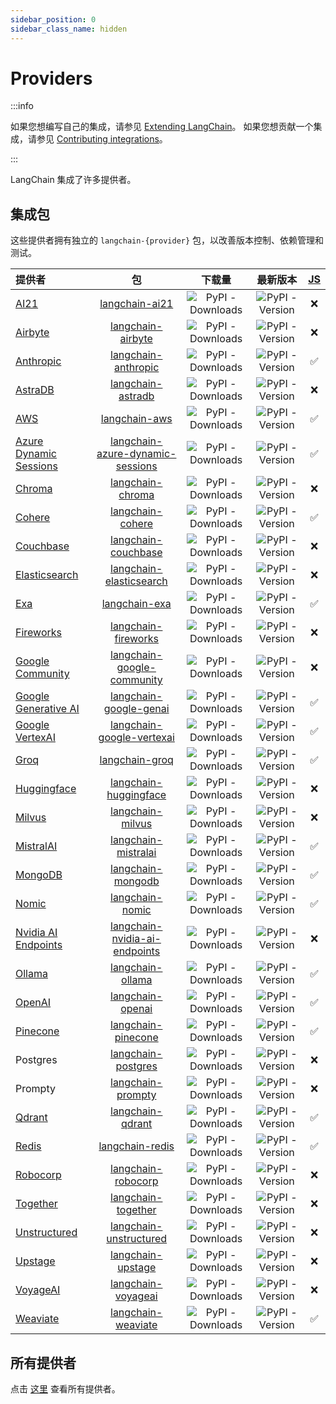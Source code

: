 ```yaml
---
sidebar_position: 0
sidebar_class_name: hidden
---
```


# Providers

:::info

如果您想编写自己的集成，请参见 [Extending LangChain](/docs/how_to/#custom)。
如果您想贡献一个集成，请参见 [Contributing integrations](/docs/contributing/integrations/)。

:::

LangChain 集成了许多提供者。

## 集成包

这些提供者拥有独立的 `langchain-{provider}` 包，以改善版本控制、依赖管理和测试。

| 提供者 | 包 | 下载量 | 最新版本 | [JS](https://js.langchain.com/v0.2/docs/integrations/platforms/) |
| :--- | :---: | :---: | :---: | :---: |
| [AI21](/docs/integrations/providers/ai21/) | [langchain-ai21](https://api.python.langchain.com/en/latest/ai21_api_reference.html) | ![PyPI - Downloads](https://img.shields.io/pypi/dm/langchain-ai21?style=flat-square&label=%20&color=blue) | ![PyPI - Version](https://img.shields.io/pypi/v/langchain-ai21?style=flat-square&label=%20&color=orange) | ❌ |
| [Airbyte](/docs/integrations/providers/airbyte/) | [langchain-airbyte](https://api.python.langchain.com/en/latest/airbyte_api_reference.html) | ![PyPI - Downloads](https://img.shields.io/pypi/dm/langchain-airbyte?style=flat-square&label=%20&color=blue) | ![PyPI - Version](https://img.shields.io/pypi/v/langchain-airbyte?style=flat-square&label=%20&color=orange) | ❌ |
| [Anthropic](/docs/integrations/platforms/anthropic/) | [langchain-anthropic](https://api.python.langchain.com/en/latest/anthropic_api_reference.html) | ![PyPI - Downloads](https://img.shields.io/pypi/dm/langchain-anthropic?style=flat-square&label=%20&color=blue) | ![PyPI - Version](https://img.shields.io/pypi/v/langchain-anthropic?style=flat-square&label=%20&color=orange) | ✅ |
| [AstraDB](/docs/integrations/providers/astradb/) | [langchain-astradb](https://api.python.langchain.com/en/latest/astradb_api_reference.html) | ![PyPI - Downloads](https://img.shields.io/pypi/dm/langchain-astradb?style=flat-square&label=%20&color=blue) | ![PyPI - Version](https://img.shields.io/pypi/v/langchain-astradb?style=flat-square&label=%20&color=orange) | ❌ |
| [AWS](/docs/integrations/platforms/aws/) | [langchain-aws](https://api.python.langchain.com/en/latest/aws_api_reference.html) | ![PyPI - Downloads](https://img.shields.io/pypi/dm/langchain-aws?style=flat-square&label=%20&color=blue) | ![PyPI - Version](https://img.shields.io/pypi/v/langchain-aws?style=flat-square&label=%20&color=orange) | ✅ |
| [Azure Dynamic Sessions](/docs/integrations/platforms/microsoft/) | [langchain-azure-dynamic-sessions](https://api.python.langchain.com/en/latest/azure_dynamic_sessions_api_reference.html) | ![PyPI - Downloads](https://img.shields.io/pypi/dm/langchain-azure-dynamic-sessions?style=flat-square&label=%20&color=blue) | ![PyPI - Version](https://img.shields.io/pypi/v/langchain-azure-dynamic-sessions?style=flat-square&label=%20&color=orange) | ✅ |
| [Chroma](/docs/integrations/providers/chroma/) | [langchain-chroma](https://api.python.langchain.com/en/latest/chroma_api_reference.html) | ![PyPI - Downloads](https://img.shields.io/pypi/dm/langchain-chroma?style=flat-square&label=%20&color=blue) | ![PyPI - Version](https://img.shields.io/pypi/v/langchain-chroma?style=flat-square&label=%20&color=orange) | ❌ |
| [Cohere](/docs/integrations/providers/cohere/) | [langchain-cohere](https://api.python.langchain.com/en/latest/cohere_api_reference.html) | ![PyPI - Downloads](https://img.shields.io/pypi/dm/langchain-cohere?style=flat-square&label=%20&color=blue) | ![PyPI - Version](https://img.shields.io/pypi/v/langchain-cohere?style=flat-square&label=%20&color=orange) | ✅ |
| [Couchbase](/docs/integrations/providers/couchbase/) | [langchain-couchbase](https://api.python.langchain.com/en/latest/couchbase_api_reference.html) | ![PyPI - Downloads](https://img.shields.io/pypi/dm/langchain-couchbase?style=flat-square&label=%20&color=blue) | ![PyPI - Version](https://img.shields.io/pypi/v/langchain-couchbase?style=flat-square&label=%20&color=orange) | ❌ |
| [Elasticsearch](/docs/integrations/providers/elasticsearch/) | [langchain-elasticsearch](https://api.python.langchain.com/en/latest/elasticsearch_api_reference.html) | ![PyPI - Downloads](https://img.shields.io/pypi/dm/langchain-elasticsearch?style=flat-square&label=%20&color=blue) | ![PyPI - Version](https://img.shields.io/pypi/v/langchain-elasticsearch?style=flat-square&label=%20&color=orange) | ❌ |
| [Exa](/docs/integrations/providers/exa_search/) | [langchain-exa](https://api.python.langchain.com/en/latest/exa_api_reference.html) | ![PyPI - Downloads](https://img.shields.io/pypi/dm/langchain-exa?style=flat-square&label=%20&color=blue) | ![PyPI - Version](https://img.shields.io/pypi/v/langchain-exa?style=flat-square&label=%20&color=orange) | ✅ |
| [Fireworks](/docs/integrations/providers/fireworks/) | [langchain-fireworks](https://api.python.langchain.com/en/latest/fireworks_api_reference.html) | ![PyPI - Downloads](https://img.shields.io/pypi/dm/langchain-fireworks?style=flat-square&label=%20&color=blue) | ![PyPI - Version](https://img.shields.io/pypi/v/langchain-fireworks?style=flat-square&label=%20&color=orange) | ❌ |
| [Google Community](/docs/integrations/platforms/google/) | [langchain-google-community](https://api.python.langchain.com/en/latest/google_community_api_reference.html) | ![PyPI - Downloads](https://img.shields.io/pypi/dm/langchain-google-community?style=flat-square&label=%20&color=blue) | ![PyPI - Version](https://img.shields.io/pypi/v/langchain-google-community?style=flat-square&label=%20&color=orange) | ❌ |
| [Google Generative AI](/docs/integrations/platforms/google/) | [langchain-google-genai](https://api.python.langchain.com/en/latest/google_genai_api_reference.html) | ![PyPI - Downloads](https://img.shields.io/pypi/dm/langchain-google-genai?style=flat-square&label=%20&color=blue) | ![PyPI - Version](https://img.shields.io/pypi/v/langchain-google-genai?style=flat-square&label=%20&color=orange) | ✅ |
| [Google VertexAI](/docs/integrations/platforms/google/) | [langchain-google-vertexai](https://api.python.langchain.com/en/latest/google_vertexai_api_reference.html) | ![PyPI - Downloads](https://img.shields.io/pypi/dm/langchain-google-vertexai?style=flat-square&label=%20&color=blue) | ![PyPI - Version](https://img.shields.io/pypi/v/langchain-google-vertexai?style=flat-square&label=%20&color=orange) | ✅ |
| [Groq](/docs/integrations/providers/groq/) | [langchain-groq](https://api.python.langchain.com/en/latest/groq_api_reference.html) | ![PyPI - Downloads](https://img.shields.io/pypi/dm/langchain-groq?style=flat-square&label=%20&color=blue) | ![PyPI - Version](https://img.shields.io/pypi/v/langchain-groq?style=flat-square&label=%20&color=orange) | ✅ |
| [Huggingface](/docs/integrations/platforms/huggingface/) | [langchain-huggingface](https://api.python.langchain.com/en/latest/huggingface_api_reference.html) | ![PyPI - Downloads](https://img.shields.io/pypi/dm/langchain-huggingface?style=flat-square&label=%20&color=blue) | ![PyPI - Version](https://img.shields.io/pypi/v/langchain-huggingface?style=flat-square&label=%20&color=orange) | ❌ |
| [Milvus](/docs/integrations/providers/milvus/) | [langchain-milvus](https://api.python.langchain.com/en/latest/milvus_api_reference.html) | ![PyPI - Downloads](https://img.shields.io/pypi/dm/langchain-milvus?style=flat-square&label=%20&color=blue) | ![PyPI - Version](https://img.shields.io/pypi/v/langchain-milvus?style=flat-square&label=%20&color=orange) | ❌ |
| [MistralAI](/docs/integrations/providers/mistralai/) | [langchain-mistralai](https://api.python.langchain.com/en/latest/mistralai_api_reference.html) | ![PyPI - Downloads](https://img.shields.io/pypi/dm/langchain-mistralai?style=flat-square&label=%20&color=blue) | ![PyPI - Version](https://img.shields.io/pypi/v/langchain-mistralai?style=flat-square&label=%20&color=orange) | ✅ |
| [MongoDB](/docs/integrations/providers/mongodb_atlas/) | [langchain-mongodb](https://api.python.langchain.com/en/latest/mongodb_api_reference.html) | ![PyPI - Downloads](https://img.shields.io/pypi/dm/langchain-mongodb?style=flat-square&label=%20&color=blue) | ![PyPI - Version](https://img.shields.io/pypi/v/langchain-mongodb?style=flat-square&label=%20&color=orange) | ✅ |
| [Nomic](/docs/integrations/providers/nomic/) | [langchain-nomic](https://api.python.langchain.com/en/latest/nomic_api_reference.html) | ![PyPI - Downloads](https://img.shields.io/pypi/dm/langchain-nomic?style=flat-square&label=%20&color=blue) | ![PyPI - Version](https://img.shields.io/pypi/v/langchain-nomic?style=flat-square&label=%20&color=orange) | ✅ |
| [Nvidia AI Endpoints](/docs/integrations/providers/nvidia/) | [langchain-nvidia-ai-endpoints](https://api.python.langchain.com/en/latest/nvidia_ai_endpoints_api_reference.html) | ![PyPI - Downloads](https://img.shields.io/pypi/dm/langchain-nvidia-ai-endpoints?style=flat-square&label=%20&color=blue) | ![PyPI - Version](https://img.shields.io/pypi/v/langchain-nvidia-ai-endpoints?style=flat-square&label=%20&color=orange) | ❌ |
| [Ollama](/docs/integrations/providers/ollama/) | [langchain-ollama](https://api.python.langchain.com/en/latest/ollama_api_reference.html) | ![PyPI - Downloads](https://img.shields.io/pypi/dm/langchain-ollama?style=flat-square&label=%20&color=blue) | ![PyPI - Version](https://img.shields.io/pypi/v/langchain-ollama?style=flat-square&label=%20&color=orange) | ✅ |
| [OpenAI](/docs/integrations/platforms/openai/) | [langchain-openai](https://api.python.langchain.com/en/latest/openai_api_reference.html) | ![PyPI - Downloads](https://img.shields.io/pypi/dm/langchain-openai?style=flat-square&label=%20&color=blue) | ![PyPI - Version](https://img.shields.io/pypi/v/langchain-openai?style=flat-square&label=%20&color=orange) | ✅ |
| [Pinecone](/docs/integrations/providers/pinecone/) | [langchain-pinecone](https://api.python.langchain.com/en/latest/pinecone_api_reference.html) | ![PyPI - Downloads](https://img.shields.io/pypi/dm/langchain-pinecone?style=flat-square&label=%20&color=blue) | ![PyPI - Version](https://img.shields.io/pypi/v/langchain-pinecone?style=flat-square&label=%20&color=orange) | ✅ |
| Postgres | [langchain-postgres](https://api.python.langchain.com/en/latest/postgres_api_reference.html) | ![PyPI - Downloads](https://img.shields.io/pypi/dm/langchain-postgres?style=flat-square&label=%20&color=blue) | ![PyPI - Version](https://img.shields.io/pypi/v/langchain-postgres?style=flat-square&label=%20&color=orange) | ❌ |
| Prompty | [langchain-prompty](https://api.python.langchain.com/en/latest/prompty_api_reference.html) | ![PyPI - Downloads](https://img.shields.io/pypi/dm/langchain-prompty?style=flat-square&label=%20&color=blue) | ![PyPI - Version](https://img.shields.io/pypi/v/langchain-prompty?style=flat-square&label=%20&color=orange) | ❌ |
| [Qdrant](/docs/integrations/providers/qdrant/) | [langchain-qdrant](https://api.python.langchain.com/en/latest/qdrant_api_reference.html) | ![PyPI - Downloads](https://img.shields.io/pypi/dm/langchain-qdrant?style=flat-square&label=%20&color=blue) | ![PyPI - Version](https://img.shields.io/pypi/v/langchain-qdrant?style=flat-square&label=%20&color=orange) | ✅ |
| [Redis](/docs/integrations/providers/redis/) | [langchain-redis](https://api.python.langchain.com/en/latest/redis_api_reference.html) | ![PyPI - Downloads](https://img.shields.io/pypi/dm/langchain-redis?style=flat-square&label=%20&color=blue) | ![PyPI - Version](https://img.shields.io/pypi/v/langchain-redis?style=flat-square&label=%20&color=orange) | ✅ |
| [Robocorp](/docs/integrations/providers/robocorp/) | [langchain-robocorp](https://api.python.langchain.com/en/latest/robocorp_api_reference.html) | ![PyPI - Downloads](https://img.shields.io/pypi/dm/langchain-robocorp?style=flat-square&label=%20&color=blue) | ![PyPI - Version](https://img.shields.io/pypi/v/langchain-robocorp?style=flat-square&label=%20&color=orange) | ❌ |
| [Together](/docs/integrations/providers/together/) | [langchain-together](https://api.python.langchain.com/en/latest/together_api_reference.html) | ![PyPI - Downloads](https://img.shields.io/pypi/dm/langchain-together?style=flat-square&label=%20&color=blue) | ![PyPI - Version](https://img.shields.io/pypi/v/langchain-together?style=flat-square&label=%20&color=orange) | ❌ |
| [Unstructured](/docs/integrations/providers/unstructured/) | [langchain-unstructured](https://api.python.langchain.com/en/latest/unstructured_api_reference.html) | ![PyPI - Downloads](https://img.shields.io/pypi/dm/langchain-unstructured?style=flat-square&label=%20&color=blue) | ![PyPI - Version](https://img.shields.io/pypi/v/langchain-unstructured?style=flat-square&label=%20&color=orange) | ❌ |
| [Upstage](/docs/integrations/providers/upstage/) | [langchain-upstage](https://api.python.langchain.com/en/latest/upstage_api_reference.html) | ![PyPI - Downloads](https://img.shields.io/pypi/dm/langchain-upstage?style=flat-square&label=%20&color=blue) | ![PyPI - Version](https://img.shields.io/pypi/v/langchain-upstage?style=flat-square&label=%20&color=orange) | ❌ |
| [VoyageAI](/docs/integrations/providers/voyageai/) | [langchain-voyageai](https://api.python.langchain.com/en/latest/voyageai_api_reference.html) | ![PyPI - Downloads](https://img.shields.io/pypi/dm/langchain-voyageai?style=flat-square&label=%20&color=blue) | ![PyPI - Version](https://img.shields.io/pypi/v/langchain-voyageai?style=flat-square&label=%20&color=orange) | ❌ |
| [Weaviate](/docs/integrations/providers/weaviate/) | [langchain-weaviate](https://api.python.langchain.com/en/latest/weaviate_api_reference.html) | ![PyPI - Downloads](https://img.shields.io/pypi/dm/langchain-weaviate?style=flat-square&label=%20&color=blue) | ![PyPI - Version](https://img.shields.io/pypi/v/langchain-weaviate?style=flat-square&label=%20&color=orange) | ✅ |

## 所有提供者

点击 [这里](/docs/integrations/providers/) 查看所有提供者。